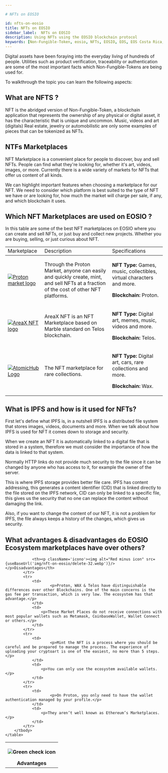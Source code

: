 ```yaml
---

# NFTs on EOSIO

id: nfts-on-eosio
title: NFTs on EOSIO
sidebar_label:  NFTs on EOSIO
description: Using NFTs using the EOSIO blockchain protocol
keywords: [Non-Fungible-Token, eosio, NFTs, EOSIO, EOS, EOS Costa Rica, What is a NFT, What is a NFT for]
---
```



Digital assets have been foraying into the everyday living of hundreds of people. Utilities such as product verification, traceability or authentication are some of the most important facts which Non-Fungible-Tokens are being used for. 

To walkthrough the topic you can learn the following aspects:

## What are NFTS ?

NFT is the abridged version of Non-Fungible-Token, a blockchain application that represents the ownership of any physical or digital asset, it has the characteristic that is unique and uncommon. Music, videos and art (digitals) Real estate, jewelry or automobilistic are only some examples of pieces that can be tokenized as NFTs. 

## NTFs Marketplaces

NFT Marketplace is a convenient place for people to discover, buy and sell NFTs. People can find what they're looking for, whether it's art, videos, images, or more.
Currently there is a wide variety of markets for NFTs that offer us content of all kinds. 

We can highlight important features when choosing a marketplace for our NFT.
We need to consider which platform is best suited to the type of NFT we have or are looking for, how much the market will charge per sale, if any, and which blockchain it uses.

## Which NFT Marketplaces are used on EOSIO ?

In this table are some of the best NFT marketplaces on EOSIO where you can create and sell NFTs, or just buy and collect new projects. Whether you are buying, selling, or just curious about NFT.

<Grid className='table-nft-marketplaces'>
	<table>
		<tbody>
			<tr>
				<td>Marketplace</td>
				<td>Description</td>
				<td>Specifications</td>
			</tr>
		</tbody>
		<tbody>
			<tr>
				<td>
					<a href="https://www.protonmarket.com/">
						<img alt="Proton market logo" src="https://www.protonmarket.com/beta-logo.svg"/>
					</a>
				</td>
				<td>
					<p>Through the Proton Market, anyone can easily and quickly create, mint, and sell NFTs at a fraction of the cost of other NFT platforms.</p>
				</td>
				<td>
					<p><strong>NFT Type:</strong> Games, music, collectibles, virtual characters and more.</p>
					<p><strong>Blockchain:</strong> Proton.</p>
				</td>
			</tr>
			<tr>
				<td>
					<a href="https://areaxnft.com/">
						<img alt="AreaX NFT logo" src="https://areaxnft.com/img/areax%20logo%20light.68b6831b.svg"/>
					</a>
				</td>
				<td>
					<p>AreaX NFT is an NFT Marketplace based on Marble standard on Telos blockchain.</p>
				</td>
				<td>
					<p><strong>NFT Type:</strong> Digital art, memes, music, videos and more.</p>
					<p><strong>Blockchain:</strong> Telos.</p>
				</td>
			</tr>
			<tr>
				<td>
					<a href="https://wax.atomichub.io/">
						<img alt="AtomicHub Logo" className='atomicHubLogo' src="https://wax.atomichub.io/images/logos/atomichub.svg"/>
					</a>
				</td>
				<td>
					<p>The NFT marketplace for rare collections.</p>
				</td>
				<td>
					<p><strong>NFT Type:</strong> Digital art, cars, rare collections and more.</p>
					<p><strong>Blockchain:</strong> Wax.</p>
				</td>
			</tr>
		</tbody>
	</table>
</Grid>

## What is IPFS and how is it used for NFTs?

First let's define what IPFS is, in a nutshell IPFS is a distributed file system that stores images, videos, documents and more. When we talk about how IPFS is used for NFT it comes down to storage and security.

When we create an NFT it is automatically linked to a digital file that is stored in a system, therefore we must consider the importance of how the data is linked to that system.

Normally HTTP links do not provide much security to the file since it can be changed by anyone who has access to it, for example the owner of the server.

This is where IPFS storage provides better file care. IPFS has content addressing, this generates a content identifier (CID) that is linked directly to the file stored on the IPFS network, CID can only be linked to a specific file, this gives us the security that no one can replace the content without damaging the link.

Also, if you want to change the content of our NFT, it is not a problem for IPFS, the file always keeps a history of the changes, which gives us security.

## What advantages & disadvantages do EOSIO Ecosystem marketplaces have over others?


<Grid className='table-nft-marketplaces'>
	<table>
		<tbody>
			<tr>
				<th><p className='icono'><img alt="Green check icon" src={useBaseUrl('img/nft-on-eosio/check-32.webp')}/></p>Advantages </th>
				
				<th><p className='icono'><img alt="Red minus icon" src={useBaseUrl('img/nft-on-eosio/delete-32.webp')}/></p>Disadvantages</th>
			</tr>
			<tr>
				<td>
						<p>Proton, WAX & Telos have distinguishable differences over other Blockchains. One of the main concerns is the gas fee per transaction, which is very low. The ecosystem has that advantage.</p>
				</td>
				<td>
					<p>These Market Places do not receive connections with most popular wallets such as Metamask, CoinbaseWallet, Wallet Connect or others.</p>
				</td>
			</tr>
			<tr>
				<td>
						<p>Mint the NFT is a process where you should be careful and be prepared to manage the process. The experience of uploading your cryptoart is one of the easiest, no more than 5 steps.</p>
				</td>
				<td>
					<p>You can only use the ecosystem available wallets.</p>
				</td>
			</tr>
			<tr>
				<td>
						<p>On Proton, you only need to have the wallet authentication managed by your profile.</p>
				</td>
				<td>
					<p>They aren’t well known as Ethereum’s Marketplaces.</p>
				</td>
			</tr>
		</tbody>
	</table>
</Grid>